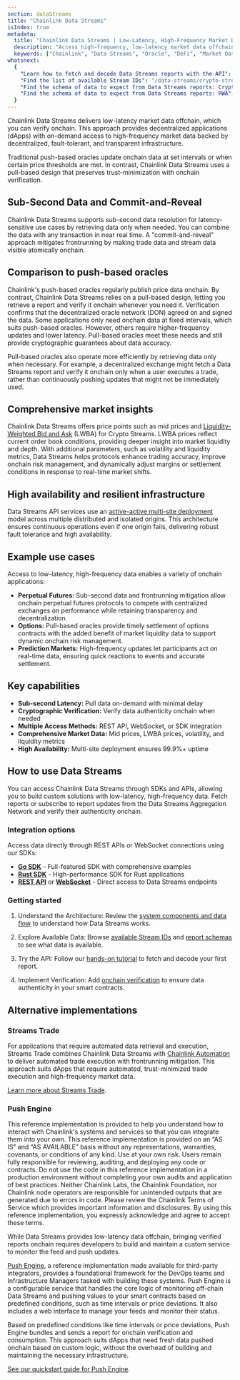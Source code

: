 ```yaml
---
section: dataStreams
title: "Chainlink Data Streams"
isIndex: true
metadata:
  title: "Chainlink Data Streams | Low-Latency, High-Frequency Market Data"
  description: "Access high-frequency, low-latency market data offchain that can be cryptographically verified onchain for decentralized applications and DeFi protocols."
  keywords: ["Chainlink", "Data Streams", "Oracle", "DeFi", "Market Data", "Low Latency", "High Frequency"]
whatsnext:
  {
    "Learn how to fetch and decode Data Streams reports with the API": "/data-streams/tutorials/api-go",
    "Find the list of available Stream IDs": "/data-streams/crypto-streams",
    "Find the schema of data to expect from Data Streams reports: Crypto": "/data-streams/reference/report-schema-v3",
    "Find the schema of data to expect from Data Streams reports: RWA": "/data-streams/reference/report-schema-v8",
  }
---
```



<DataStreams section="dsNotes" />

Chainlink Data Streams delivers low-latency market data offchain, which you can verify onchain. This approach provides decentralized applications (dApps) with on-demand access to high-frequency market data backed by decentralized, fault-tolerant, and transparent infrastructure.

Traditional push-based oracles update onchain data at set intervals or when certain price thresholds are met. In contrast, Chainlink Data Streams uses a pull-based design that preserves trust-minimization with onchain verification.

## Sub-Second Data and Commit-and-Reveal

Chainlink Data Streams supports sub-second data resolution for latency-sensitive use cases by retrieving data only when needed. You can combine the data with any transaction in near real time. A "commit-and-reveal" approach mitigates frontrunning by making trade data and stream data visible atomically onchain.

## Comparison to push-based oracles

Chainlink's push-based oracles regularly publish price data onchain. By contrast, Chainlink Data Streams relies on a pull-based design, letting you retrieve a report and verify it onchain whenever you need it. Verification confirms that the decentralized oracle network (DON) agreed on and signed the data. Some applications only need onchain data at fixed intervals, which suits push-based oracles. However, others require higher-frequency updates and lower latency. Pull-based oracles meet these needs and still provide cryptographic guarantees about data accuracy.

<ClickToZoom
  src="/images/data-streams/push-based-vs-pull-based-oracles.webp"
  alt="Chainlink Data Streams - Push-Based vs Pull-Based Oracles"
  caption="Push-based and pull-based oracles comparison"
/>

Pull-based oracles also operate more efficiently by retrieving data only when necessary. For example, a decentralized exchange might fetch a Data Streams report and verify it onchain only when a user executes a trade, rather than continuously pushing updates that might not be immediately used.

## Comprehensive market insights

Chainlink Data Streams offers price points such as mid prices and [Liquidity-Weighted Bid and Ask](/data-streams/concepts/liquidity-weighted-prices) (LWBA) for Crypto Streams. LWBA prices reflect current order book conditions, providing deeper insight into market liquidity and depth. With additional parameters, such as volatility and liquidity metrics, Data Streams helps protocols enhance trading accuracy, improve onchain risk management, and dynamically adjust margins or settlement conditions in response to real-time market shifts.

## High availability and resilient infrastructure

Data Streams API services use an [active-active multi-site deployment](/data-streams/architecture#active-active-multi-site-deployment) model across multiple distributed and isolated origins. This architecture ensures continuous operations even if one origin fails, delivering robust fault tolerance and high availability.

## Example use cases

Access to low-latency, high-frequency data enables a variety of onchain applications:

- **Perpetual Futures:** Sub-second data and frontrunning mitigation allow onchain perpetual futures protocols to compete with centralized exchanges on performance while retaining transparency and decentralization.
- **Options:** Pull-based oracles provide timely settlement of options contracts with the added benefit of market liquidity data to support dynamic onchain risk management.
- **Prediction Markets:** High-frequency updates let participants act on real-time data, ensuring quick reactions to events and accurate settlement.

## Key capabilities

- **Sub-second Latency:** Pull data on-demand with minimal delay
- **Cryptographic Verification:** Verify data authenticity onchain when needed
- **Multiple Access Methods:** REST API, WebSocket, or SDK integration
- **Comprehensive Market Data:** Mid prices, LWBA prices, volatility, and liquidity metrics
- **High Availability:** Multi-site deployment ensures 99.9%+ uptime

## How to use Data Streams

You can access Chainlink Data Streams through SDKs and APIs, allowing you to build custom solutions with low-latency, high-frequency data. Fetch reports or subscribe to report updates from the Data Streams Aggregation Network and verify their authenticity onchain.

<ClickToZoom
  src="/images/data-streams/data-streams-on-demand-offchain-workflows.webp"
  alt="Chainlink Data Streams - On-Demand Offchain Workflows"
  caption="Chainlink Data Streams - On-Demand Offchain Workflows"
/>

### Integration options

Access data directly through REST APIs or WebSocket connections using our SDKs:

- **[Go SDK](/data-streams/reference/data-streams-api/go-sdk)** - Full-featured SDK with comprehensive examples
- **[Rust SDK](/data-streams/reference/data-streams-api/rust-sdk)** - High-performance SDK for Rust applications
- **[REST API](/data-streams/reference/data-streams-api/interface-api)** or **[WebSocket](/data-streams/reference/data-streams-api/interface-ws)** - Direct access to Data Streams endpoints

### Getting started

1. Understand the Architecture: Review the [system components and data flow](/data-streams/architecture) to understand how Data Streams works.

1. Explore Available Data: Browse [available Stream IDs](/data-streams/crypto-streams) and [report schemas](/data-streams/reference/report-schema-v3) to see what data is available.

1. Try the API: Follow our [hands-on tutorial](/data-streams/tutorials/api-go) to fetch and decode your first report.

1. Implement Verification: Add [onchain verification](/data-streams/reference/data-streams-api/onchain-verification) to ensure data authenticity in your smart contracts.

## Alternative implementations

### Streams Trade

For applications that require automated data retrieval and execution, Streams Trade combines Chainlink Data Streams with [Chainlink Automation](/chainlink-automation) to deliver automated trade execution with frontrunning mitigation. This approach suits dApps that require automated, trust-minimized trade execution and high-frequency market data.

[Learn more about Streams Trade](/data-streams/streams-trade).

### Push Engine

<Aside type="caution" title="Disclaimer">
  This reference implementation is provided to help you understand how to interact with Chainlink's systems and services
  so that you can integrate them into your own. This reference implementation is provided on an “AS IS” and “AS
  AVAILABLE” basis without any representations, warranties, covenants, or conditions of any kind. Use at your own risk.
  Users remain fully responsible for reviewing, auditing, and deploying any code or contracts. Do not use the code in
  this reference implementation in a production environment without completing your own audits and application of best
  practices. Neither Chainlink Labs, the Chainlink Foundation, nor Chainlink node operators are responsible for
  unintended outputs that are generated due to errors in code. Please review the Chainlink Terms of Service which
  provides important information and disclosures. By using this reference implementation, you expressly acknowledge and
  agree to accept these terms.
</Aside>

While Data Streams provides low-latency data offchain, bringing verified reports onchain requires developers to build and maintain a custom service to monitor the feed and push updates.

[Push Engine](https://github.com/hackbg/push-engine), a reference implementation made available for third-party integrators, provides a foundational framework for the DevOps teams and Infrastructure Managers tasked with building these systems. Push Engine is a configurable service that handles the core logic of monitoring off-chain Data Streams and pushing values to your smart contracts based on predefined conditions, such as time intervals or price deviations. It also includes a web interface to manage your feeds and monitor their status.

Based on predefined conditions like time intervals or price deviations, Push Engine bundles and sends a report for onchain verification and consumption. This approach suits dApps that need fresh data pushed onchain based on custom logic, without the overhead of building and maintaining the necessary infrastructure.

[See our quickstart guide for Push Engine](/quickstarts/push-engine).
